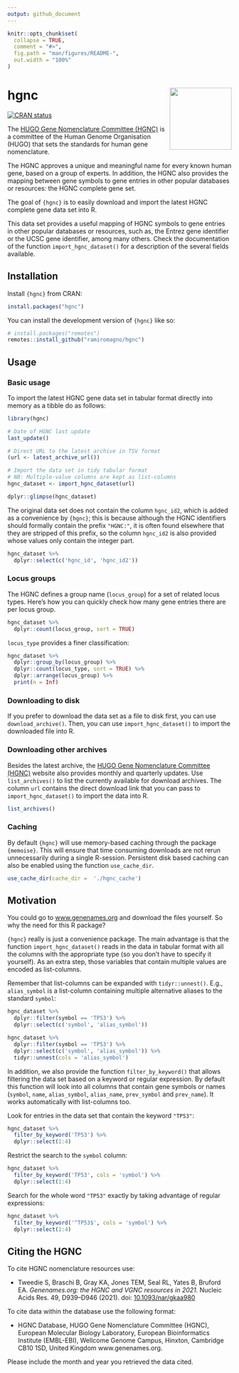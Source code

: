 ```yaml
---
output: github_document
---
```


<!-- README.md is generated from README.Rmd. Please edit that file -->

```r
knitr::opts_chunk$set(
  collapse = TRUE,
  comment = "#>",
  fig.path = "man/figures/README-",
  out.width = "100%"
)
```

# hgnc <img src='man/figures/logo.svg' align="right" height="139" />

<!-- badges: start -->
[![CRAN status](https://www.r-pkg.org/badges/version/hgnc)](https://CRAN.R-project.org/package=hgnc)
<!-- badges: end -->

The [HUGO Gene Nomenclature Committee (HGNC)](https://www.genenames.org/) is a
committee of the Human Genome Organisation (HUGO) that sets the standards for
human gene nomenclature.

The HGNC approves a unique and meaningful name for every known human gene, based
on a group of experts. In addition, the HGNC also provides the mapping between
gene symbols to gene entries in other popular databases or resources: the HGNC
complete gene set.

The goal of `{hgnc}` is to easily download and import the latest HGNC complete
gene data set into R.

This data set provides a useful mapping of HGNC symbols to gene entries in other
popular databases or resources, such as, the Entrez gene identifier or the UCSC
gene identifier, among many others. Check the documentation of the function
`import_hgnc_dataset()` for a description of the several fields available.

## Installation

Install `{hgnc}` from CRAN:

``` r
install.packages("hgnc")
```

You can install the development version of `{hgnc}` like so:

``` r
# install.packages("remotes")
remotes::install_github("ramiromagno/hgnc")
```

## Usage

### Basic usage

To import the latest HGNC gene data set in tabular format directly into memory
as a tibble do as follows:

```r
library(hgnc)

# Date of HGNC last update
last_update()

# Direct URL to the latest archive in TSV format
(url <- latest_archive_url())

# Import the data set in tidy tabular format
# NB: Multiple-value columns are kept as list-columns
hgnc_dataset <- import_hgnc_dataset(url)

dplyr::glimpse(hgnc_dataset)
```

The original data set does not contain the column `hgnc_id2`, which is added as
a convenience by `{hgnc}`; this is because although the HGNC identifiers should
formally contain the prefix `"HGNC:"`, it is often found elsewhere that they are
stripped of this prefix, so the column `hgnc_id2` is also provided whose values
only contain the integer part.

```r
hgnc_dataset %>%
  dplyr::select(c('hgnc_id', 'hgnc_id2'))
```

### Locus groups

The HGNC defines a group name (`locus_group`) for a set of related locus types.
Here's how you can quickly check how many gene entries there are per locus
group.

```r
hgnc_dataset %>%
  dplyr::count(locus_group, sort = TRUE)
```

`locus_type` provides a finer classification:

```r
hgnc_dataset %>%
  dplyr::group_by(locus_group) %>%
  dplyr::count(locus_type, sort = TRUE) %>%
  dplyr::arrange(locus_group) %>%
  print(n = Inf)
```

### Downloading to disk

If you prefer to download the data set as a file to disk first, you can use
`download_archive()`. Then, you can use `import_hgnc_dataset()` to import
the downloaded file into R.

### Downloading other archives

Besides the latest archive, the [HUGO Gene Nomenclature Committee
(HGNC)](https://www.genenames.org/) website also provides monthly and quarterly
updates. Use `list_archives()` to list the currently available for download
archives. The column `url` contains the direct download link that you can pass
to `import_hgnc_dataset()` to import the data into R.

```r
list_archives()
```

### Caching

By default `{hgnc}` will use memory-based caching through the package `{memoise}`. This will ensure that time consuming downloads are not rerun unnecessarily during a single R-session. Persistent disk based caching can also be enabled using the function `use_cache_dir`.

```r
use_cache_dir(cache_dir =  './hgnc_cache')
```

## Motivation

You could go to [www.genenames.org](https://www.genenames.org) and download the
files yourself. So why the need for this R package?

`{hgnc}` really is just a convenience package. The main advantage is that the
function `import_hgnc_dataset()` reads in the data in tabular format with
all the columns with the appropriate type (so you don't have to specify it
yourself). As an extra step, those variables that contain multiple values are
encoded as list-columns.

Remember that list-columns can be expanded with `tidyr::unnest()`. E.g.,
`alias_symbol` is a list-column containing multiple alternative aliases to the
standard `symbol`:

```r
hgnc_dataset %>%
  dplyr::filter(symbol == 'TP53') %>%
  dplyr::select(c('symbol', 'alias_symbol'))

hgnc_dataset %>%
  dplyr::filter(symbol == 'TP53') %>%
  dplyr::select(c('symbol', 'alias_symbol')) %>%
  tidyr::unnest(cols = 'alias_symbol')
```

In addition, we also provide the function `filter_by_keyword()` that allows
filtering the data set based on a keyword or regular expression. By default this
function will look into all columns that contain gene symbols or names
(`symbol`, `name`, `alias_symbol`, `alias_name`, `prev_symbol` and `prev_name`).
It works automatically with list-columns too.

Look for entries in the data set that contain the keyword `"TP53"`:

```r
hgnc_dataset %>%
  filter_by_keyword('TP53') %>%
  dplyr::select(1:4)
```

Restrict the search to the `symbol` column:

```r
hgnc_dataset %>%
  filter_by_keyword('TP53', cols = 'symbol') %>%
  dplyr::select(1:4)
```

Search for the whole word `"TP53"` exactly by taking advantage of regular
expressions:

```r
hgnc_dataset %>%
  filter_by_keyword('^TP53$', cols = 'symbol') %>%
  dplyr::select(1:4)
```

## Citing the HGNC

To cite HGNC nomenclature resources use:

- Tweedie S, Braschi B, Gray KA, Jones TEM, Seal RL, Yates B, Bruford EA. _Genenames.org: the HGNC and VGNC resources in 2021._ Nucleic Acids Res. 49, D939--D946 (2021). doi: [10.1093/nar/gkaa980](https://doi.org/10.1093/nar/gkaa980)

To cite data within the database use the following format:
 
- HGNC Database, HUGO Gene Nomenclature Committee (HGNC), European Molecular Biology Laboratory, European Bioinformatics Institute (EMBL-EBI), Wellcome Genome Campus, Hinxton, Cambridge CB10 1SD, United Kingdom www.genenames.org. 

Please include the month and year you retrieved the data cited.
